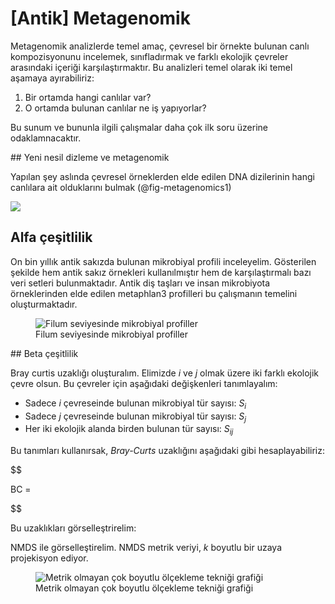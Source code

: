 # [Antik] Metagenomik 

Metagenomik analizlerde temel amaç, çevresel bir örnekte bulunan canlı kompozisyonunu incelemek, sınıfladırmak ve farklı ekolojik çevreler arasındaki içeriği karşılaştırmaktır. Bu analizleri temel olarak iki temel aşamaya ayırabiliriz:

1. Bir ortamda hangi canlılar var?
2. O ortamda bulunan canlılar ne iş yapıyorlar?

Bu sunum ve bununla ilgili çalışmalar daha çok ilk soru üzerine odaklamnacaktır.

## Yeni nesil dizleme ve metagenomik

Yapılan şey aslında çevresel örneklerden elde edilen DNA dizilerinin hangi canlılara ait olduklarını bulmak (@fig-metagenomics1)

![](images/fig-metagenomik.png){#fig-metagenomics1}

## Alfa çeşitlilik

On bin yıllık antik sakızda bulunan mikrobiyal profili inceleyelim. Gösterilen şekilde hem antik sakız örnekleri kullanılmıştır hem de karşılaştırmalı bazı veri setleri bulunmaktadır. Antik diş taşları ve insan mikrobiyota örneklerinden elde edilen metaphlan3 profilleri bu çalışmanın temelini oluşturmaktadır.

![Filum seviyesinde mikrobiyal profiller](https://emrahkirdok.github.io/bioinformatics/02-practice/images/Figure-S1.png)

## Beta çeşitlilik

Bray curtis uzaklığı oluşturalım. Elimizde $i$ ve $j$ olmak üzere iki farklı ekolojik çevre olsun. Bu çevreler için aşağıdaki değişkenleri tanımlayalım:

+ Sadece $i$ çevreseinde bulunan mikrobiyal tür sayısı: $S_i$
+ Sadece $j$ çevreseinde bulunan mikrobiyal tür sayısı: $S_j$
+ Her iki ekolojik alanda birden bulunan tür sayısı: $S_{ij}$

Bu tanımları kullanırsak, *Bray-Curts* uzaklığını aşağıdaki gibi hesaplayabiliriz:

$$

BC = \frac{S_i+ S_j}{2S_{ij}}

$$

Bu uzaklıkları görselleştrirelim:

NMDS ile görselleştirelim. NMDS metrik veriyi, $k$ boyutlu bir uzaya projekisyon ediyor. 

![Metrik olmayan çok boyutlu ölçekleme tekniği grafiği](https://emrahkirdok.github.io/bioinformatics/02-practice/images/Figure-1.png)

